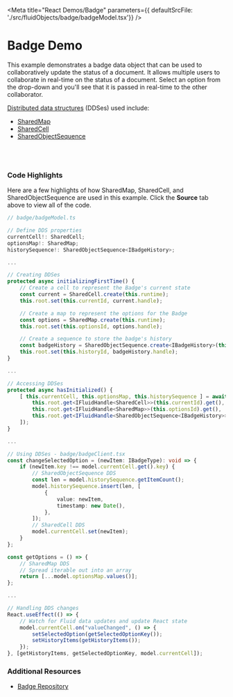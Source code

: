 
<Meta title="React Demos/Badge" parameters={{ defaultSrcFile: './src/fluidObjects/badge/badgeModel.tsx'}} />

# Badge Demo

This example demonstrates a badge data object that can be used to collaboratively update the status of a document. It allows multiple
users to collaborate in real-time on the status of a document. Select an option from the drop-down
and you'll see that it is passed in real-time to the other collaborator.

<a href="https://fluidframework.com/docs/concepts/dds/" target="_blank">Distributed data structures</a> (DDSes) used include:

* <a href="https://fluidframework.com/apis/map/sharedmap/" target="_blank">SharedMap</a>
* <a href="https://fluidframework.com/apis/cell/sharedcell/" target="_blank">SharedCell</a>
* <a href="https://fluidframework.com/apis/sequence/sharedobjectsequence/" target="_blank">SharedObjectSequence</a>

<Story name="Demo">
  <FluidLoader factory={BadgeContainerFactory} title={Badge.factory.type}></FluidLoader>
</Story>

<br /><br />

### Code Highlights

Here are a few highlights of how SharedMap, SharedCell, and SharedObjectSequence are used in this example. Click the **Source** tab above to 
view all of the code.

```typescript
// badge/badgeModel.ts

// Define DDS properties
currentCell!: SharedCell;
optionsMap!: SharedMap;
historySequence!: SharedObjectSequence<IBadgeHistory>;

...

// Creating DDSes
protected async initializingFirstTime() {
    // Create a cell to represent the Badge's current state
    const current = SharedCell.create(this.runtime);
    this.root.set(this.currentId, current.handle);

    // Create a map to represent the options for the Badge
    const options = SharedMap.create(this.runtime);
    this.root.set(this.optionsId, options.handle);

    // Create a sequence to store the badge's history
    const badgeHistory = SharedObjectSequence.create<IBadgeHistory>(this.runtime);
    this.root.set(this.historyId, badgeHistory.handle);
}

...

// Accessing DDSes
protected async hasInitialized() {
    [ this.currentCell, this.optionsMap, this.historySequence ] = await Promise.all([
        this.root.get<IFluidHandle<SharedCell>>(this.currentId).get(),
        this.root.get<IFluidHandle<SharedMap>>(this.optionsId).get(),
        this.root.get<IFluidHandle<SharedObjectSequence<IBadgeHistory>>>(this.historyId).get(),
    ]);
}

...

// Using DDSes - badge/badgeClient.tsx
const changeSelectedOption = (newItem: IBadgeType): void => {
    if (newItem.key !== model.currentCell.get().key) {
        // SharedObjectSequence DDS
        const len = model.historySequence.getItemCount();
        model.historySequence.insert(len, [
            {
                value: newItem,
                timestamp: new Date(),
            },
        ]);
        // SharedCell DDS
        model.currentCell.set(newItem);
    }
};

const getOptions = () => {
    // SharedMap DDS
    // Spread iterable out into an array
    return [...model.optionsMap.values()];
};

...

// Handling DDS changes
React.useEffect(() => {
    // Watch for Fluid data updates and update React state
    model.currentCell.on("valueChanged", () => {
        setSelectedOption(getSelectedOptionKey());
        setHistoryItems(getHistoryItems());
    });
}, [getHistoryItems, getSelectedOptionKey, model.currentCell]);

```

### Additional Resources

* <a href="https://github.com/microsoft/FluidFramework/tree/main/examples/data-objects/badge" target="_blank">Badge Repository</a>
